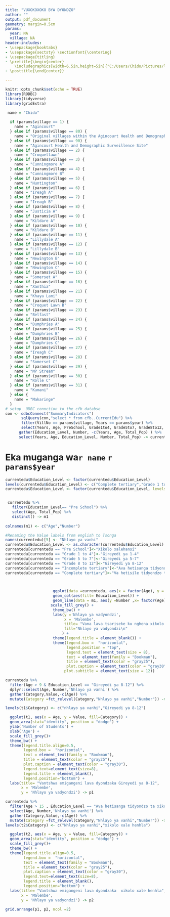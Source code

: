 ```yaml
---
title: "VUXOKOXOKO BYA DYONDZO"
author: ""
output: pdf_document
geometry: margin=0.5cm
params:
  year: NA
  village: NA
header-includes:
- \usepackage{booktabs}
- \usepackage{sectsty} \sectionfont{\centering}
- \usepackage{titling}
- \pretitle{\begin{center}
    \includegraphics[width=6.5in,height=5in]{"C:/Users/Chido/Pictures/logo.jpg"}\LARGE\\}
- \posttitle{\end{center}}

---
```



```r
knitr::opts_chunk$set(echo = TRUE)
library(RODBC)
library(tidyverse)
library(gridExtra)

 name = "Chido"
 
  if (params$village == 1) {
    name = "Agincourt"
  } else if (params$village == 80) {
    name = "Original villages within the Agincourt Health and Demographic Surveillence Site "
  } else if (params$village == 90) {
    name = "Agincourt Health and Demographic Surveillence Site"
  } else if (params$village == 2) {
    name = "Croquetlawn"
  } else if (params$village == 3) {
    name = "Cunningmore A"
  } else if (params$village == 4) {
    name = "Cunningmore B"
  } else if (params$village == 5) {
    name = "Huntington"
  } else if (params$village == 6) {
    name = "Ireagh A"
  } else if (params$village == 7) {
    name = "Ireagh B"
  } else if (params$village == 8) {
    name = "Justicia A"
  } else if (params$village == 9) {
    name = "Kildare A"
  } else if (params$village == 10) {
    name = "Kildare B"
  } else if (params$village == 11) {
    name = "Lillydale A"
  } else if (params$village == 12) {
    name = "Lillydale B"
  } else if (params$village == 13) {
    name = "Newington B"
  } else if (params$village == 14) {
    name = "Newington C"
  } else if (params$village == 15) {
    name = "Somerset A"
  } else if (params$village == 16) {
    name = "Xanthia"
  } else if (params$village == 21) {
    name = "Khaya Lami"
  } else if (params$village == 22) {
    name = "Croquet Lawn B"
  } else if (params$village == 23) {
    name = "Belfast"
  } else if (params$village == 24) {
    name = "Dumphries A"
  } else if (params$village == 25) {
    name = "Dumphries B"
  } else if (params$village == 26) {
    name = "Dumphries C"
  } else if (params$village == 27) {
    name = "Ireagh C"
  } else if (params$village == 28) {
    name = "Somerset C"
  } else if (params$village == 29) {
    name = "MP Stream"
  } else if (params$village == 30) {
    name = "Rolle C"
  } else if (params$village == 31) {
    name = "Kumani"
  } else {
    name = "Makaringe"
  }
# setup  ODBC connction to the cfb databse
con <- odbcConnect("SummaryIndicators")
       sqlQuery(con,"select * from cfb..CurrentEdu") %>%
       filter(VillNo == params$village, Years == params$year) %>%
       select(Years, Age, PreSchool, Grade1to4, Grade5to7, Grade8to12, Incomplete_Tertiary, Complete_Tertiary, Total_Pop) %>%
      gather(Education_Level, Number, -c(Years, Age, Total_Pop) ) %>%
      select(Years, Age, Education_Level, Number, Total_Pop) -> currentedu
```


# Eka muganga wa`r name` `r params$year`

```r
currentedu$Education_Level <- factor(currentedu$Education_Level)
levels(currentedu$Education_Level) <- c("Complete tertiary","Grade 1 to 4","Grade 5 to 7","Grade 8 to 12","Incomplete tertiary","Pre School")
currentedu$Education_Level <- factor(currentedu$Education_Level, levels = c("Pre School","Grade 1 to 4","Grade 5 to 7","Grade 8 to 12","Incomplete tertiary","Complete tertiary"))


 currentedu %>%
   filter(Education_Level== "Pre School") %>%
   select(Age, Total_Pop) %>%
   distinct() -> m1
 
colnames(m1) <- c("Age","Number")

#Renaming the Value labels from english to Tsonga
names(currentedu)[5] <- "Nhlayo ya vanhi"
currentedu$Education_Level <- as.character(currentedu$Education_Level)
currentedu[currentedu == "Pre School"]<-"Xikolo xalehansi"
currentedu[currentedu == "Grade 1 to 4"]<-"Gireyedi ya 1-4"
currentedu[currentedu == "Grade 5 to 7"]<-"Gireyedi ya 5-7"
currentedu[currentedu == "Grade 8 to 12"]<-"Gireyedi ya 8-12"
currentedu[currentedu == "Incomplete tertiary"]<-"Ava hetisanga tidyondzo ta xikolo xahenhla"
currentedu[currentedu == "Complete tertiary"]<-"Va hetisile tidyondzo ta xikolo xale henhla"


 
                     ggplot(data =currentedu, aes(x = factor(Age), y = Number)) +
                     geom_col(aes(fill= Education_Level)) +
                     geom_line(data = m1, aes(y =Number ,x= factor(Age), group = 1)) +
                    scale_fill_grey() +
                     theme_bw() +
                     labs(y ='Nhlayo ya vadyondzi',
                          x = 'Malembe',
                          title= "Vana lava tsariseke ku nghena xikolo kuya hi ntlawa wa malembe",
                          fill="Nhlayo ya vadyondzi\n"
                         ) +
                     theme(legend.title = element_blank()) +
                     theme(legend.box =  "horizontal",
                           legend.position = "top",
                           legend.text = element_text(size = 8),
                           text = element_text(family = "Bookman"),
                           title = element_text(color = "gray25"),
                           plot.caption = element_text(color = "gray30"),
                          plot.subtitle = element_text(size = 12))
```

```r


currentedu %>%
  filter(Age > 9 & Education_Level == "Gireyedi ya 8-12") %>%
  dplyr::select(Age, Number,'Nhlayo ya vanhi') %>%
  gather(Category,Value,-c(Age)) %>%
  mutate(Category =fct_relevel(Category,"Nhlayo ya vanhi","Number")) -> t1

levels(t1$Category) <- c("nhlayo ya vanhi","Gireyedi ya 8-12")

  ggplot(t1, aes(x = Age, y = Value, fill=Category)) +
  geom_area(stat="identity", position = "dodge") +
  ylab('Number of Students') +
  xlab('Age') +
  scale_fill_grey()+
  theme_bw() +
  theme(legend.title.align=0.5,
        legend.box =  "horizontal",
        text = element_text(family = "Bookman"),
        title = element_text(color = "gray25"),
        plot.caption = element_text(color = "gray30"),
        legend.text=element_text(size=8),
        legend.title = element_blank(),
        legend.position="bottom") +
  labs(title= "Vantshwa emigangeni lava dyondzaka Gireyedi ya 8-12",
       x = 'Malembe',
       y = 'Nhlayo ya vadyondzi') -> p1

currentedu %>%
  filter(Age > 15 , Education_Level == "Ava hetisanga tidyondzo ta xikolo xahenhla") %>%
  select(Age, Number,'Nhlayo ya vanhi') %>%
  gather(Category,Value,-c(Age)) %>%
  mutate(Category =fct_relevel(Category,"Nhlayo ya vanhi","Number")) -> t2
levels(t2$Category) <- c("Nhlayo ya vanhi","xikolo xale henhla")

  ggplot(t2, aes(x = Age, y = Value, fill=Category)) +
  geom_area(stat="identity", position = "dodge") +
  scale_fill_grey()+
  theme_bw() +
  theme(legend.title.align=0.5,
        legend.box =  "horizontal",
        text = element_text(family = "Bookman"),
        title = element_text(color = "gray25"),
        plot.caption = element_text(color = "gray30"),
        legend.text=element_text(size=8),
        legend.title = element_blank(),
        legend.position="bottom") +
  labs(title= "Vantshwa emigangeni lava dyondzaka  xikolo xale henhla",
       x = 'Malembe',
       y = 'Nhlayo ya vadyondzi') -> p2

grid.arrange(p1, p2, ncol =2)
```